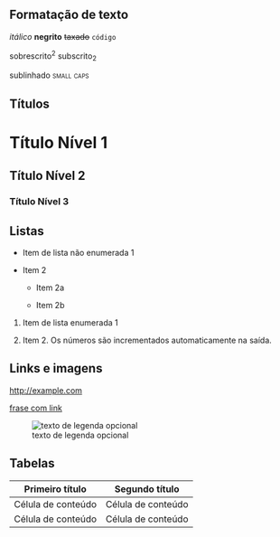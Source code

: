 ## Formatação de texto

*itálico* **negrito** ~~taxado~~ `código`

sobrescrito^2^ subscrito~2~

[sublinhado]{.sublinhado} [small caps]{.smallcaps}

## Títulos

# Título Nível 1

## Título Nível 2

### Título Nível 3

## Listas

-   Item de lista não enumerada 1

-   Item 2

    -   Item 2a

    -   Item 2b

1.  Item de lista enumerada 1

2.  Item 2.
    Os números são incrementados automaticamente na saída.

## Links e imagens

<http://example.com>

[frase com link](http://example.com)

![texto de legenda opcional](quarto.png){fig-alt="Logomarca Quarto com a palavra quarto soletrada em letras minúsculas"}

## Tabelas

| Primeiro título    | Segundo título     |
|--------------------|--------------------|
| Célula de conteúdo | Célula de conteúdo |
| Célula de conteúdo | Célula de conteúdo |
